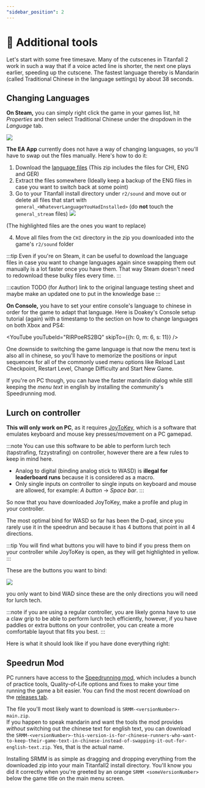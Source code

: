```yaml
---
"sidebar_position": 2
---
```



# 🔧 Additional tools

Let's start with some free timesave. Many of the cutscenes in Titanfall 2 work in such a way that if a voice acted line is shorter, the next one plays earlier, speeding up the cutscene. The fastest language thereby is Mandarin (called Traditional Chinese in the language settings) by about 38 seconds.

## Changing Languages

**On Steam,** you can simply right click the game in your games list, hit _Properties_ and then select Traditional Chinese under the dropdown in the _Language_ tab.

![](img/s-langchange.jpg)

**The EA App** currently does not have a way of changing languages, so you'll have to swap out the files manually. Here's how to do it:

1. Download the [language files](https://drive.google.com/file/d/1Q9BQiJ2nVWffmbKgzgp4bTolsfBtlCyM/view) (This zip includes the files for CHI, ENG and GER)
2. Extract the files somewhere (Ideally keep a backup of the ENG files in case you want to switch back at some point)
3.  Go to your Titanfall install directory under `r2/sound` and move out or delete all files that start with `general_<WhateverLanguageYouHadInstalled>` (do **not** touch the `general_stream` files)&#x20;
![](img/s-langfiles.jpg)

(The highlighted files are the ones you want to replace)

4. Move all files from the `CHI` directory in the zip you downloaded into the game's `r2/sound` folder

:::tip
Even if you're on Steam, it can be useful to download the language files in case you want to change languages again since swapping them out manually is a lot faster once you have them. That way Steam doesn't need to redownload these bulky files every time.
:::

:::caution TODO (for Author)
link to the original language testing sheet and maybe make an updated one to put in the knowledge base
:::

**On Console,** you have to set your entire console's language to chinese in order for the game to adapt that language. Here is Doakey's Console setup tutorial (again) with a timestamp to the section on how to change languages on both Xbox and PS4:

<YouTube youTubeId="RIRPoeRS2BQ" skipTo={{h: 0, m: 6, s: 11}} />

One downside to switching the game language is that now the menu text is also all in chinese, so you'll have to memorize the positions or input sequences for all of the commonly used menu options like Reload Last Checkpoint, Restart Level, Change Difficulty and Start New Game.

If you're on PC though, you can have the faster mandarin dialog while still keeping the _menu text_ in english by installing the community's Speedrunning mod.

## Lurch on controller

**This will only work on PC**, as it requires [JoyToKey](https://joytokey.net/en/download), which is a software that emulates keyboard and mouse key presses/movement on a PC gamepad.

:::note
You can use this software to be able to perform lurch tech (tapstrafing, fzzystrafing) on controller, however there are a few rules to keep in mind here.

* Analog to digital (binding analog stick to WASD) is **illegal for leaderboard runs** because it is considered as a macro.
* Only single inputs on controller to single inputs on keyboard and mouse are allowed, for example: _A button_ -> _Space bar_.
:::

So now that you have downloaded JoyToKey, make a profile and plug in your controller.

The most optimal bind for WASD so far has been the D-pad, since you rarely use it in the speedrun and because it has 4 buttons that point in all 4 directions.


:::tip 
You will find what buttons you will have to bind if you press them on your controller while JoyToKey is open, as they will get highlighted in yellow.
:::

These are the buttons you want to bind:

![](img/joytokey_dpad.jpg)

you only want to bind WAD since these are the only directions you will need for lurch tech.

:::note
if you are using a regular controller, you are likely gonna have to use a claw grip to be able to perform lurch tech efficiently, however, if you have paddles or extra buttons on your controller, you can create a more comfortable layout that fits you best.
:::

Here is what it should look like if you have done everything right:
<YouTube youTubeId="0oBhBRIKHtI" />


## Speedrun Mod

PC runners have access to the [Speedrunning mod](https://github.com/zweek/TF2SR-Menu-Mod), which includes a bunch of practice tools, Quality-of-Life options and fixes to make your time running the game a bit easier. You can find the most recent download on the [releases tab](https://github.com/zweek/TF2SR-Menu-Mod/releases).

The file you'll most likely want to download is `SRMM-<versionNumber>-main.zip`.<br/>
If you happen to speak mandarin and want the tools the mod provides _without_ switching out the chinese text for english text, you can download the `SRMM-<versionNumber>-this-version-is-for-chinese-runners-who-want-to-keep-their-game-text-in-chinese-instead-of-swapping-it-out-for-english-text.zip`. Yes, that is the actual name.

Installing SRMM is as simple as dragging and dropping everything from the downloaded zip into your main Titanfall2 install directory. You'll know you did it correctly when you're greeted by an orange `SRMM <someVersionNumber>` below the game title on the main menu screen.
